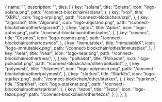 
  {
    name: "",
    description: "",
    tiles: [
      {
        key: "solana",
        title: "Solana",
        icon: "logo-solana.png",
        path: "/connect-blockchain/solana",
      },
      {
        key: "xrpl",
        title: "XRPL",
        icon: "logo-xrpl.png",
        path: "/connect-blockchain/xrpl",
      },
      {
        key: "algorand",
        title: "Algorand",
        icon: "logo-algorand.png",
        path: "/connect-blockchain/other/algorand",
      },
      {
        key: "aptos",
        title: "Aptos",
        icon: "logo-aptos.png",
        path: "/connect-blockchain/other/aptos",
      },
      {
        key: "cosmos",
        title: "Cosmos",
        icon: "logo-cosmos.png",
        path: "/connect-blockchain/other/cosmos",
      },
      {
        key: "immutablex",
        title: "ImmutableX",
        icon: "logo-immutablex.png",
        path: "/connect-blockchain/other/immutablex",
      },
      {
        key: "near",
        title: "Near",
        icon: "logo-near.png",
        path: "/connect-blockchain/other/near",
      },
      {
        key: "polkadot",
        title: "Polkadot",
        icon: "logo-polkadot.png",
        path: "/connect-blockchain/other/polkadot",
      },
      {
        key: "polymesh",
        title: "Polymesh",
        icon: "logo-polymesh.png",
        path: "/connect-blockchain/other/polymesh",
      },
      {
        key: "starkex",
        title: "StarkEx",
        icon: "logo-starkex.png",
        path: "/connect-blockchain/other/starkex",
      },
      {
        key: "starknet",
        title: "StarkNet",
        icon: "logo-starknet.png",
        path: "/connect-blockchain/other/starknet",
      },
      {
        key: "tezos",
        title: "Tezos",
        icon: "logo-tezos.png",
        path: "/connect-blockchain/other/tezos",
      },
    ],
  },
];

<Tiles tileGroups={OtherChains} />
